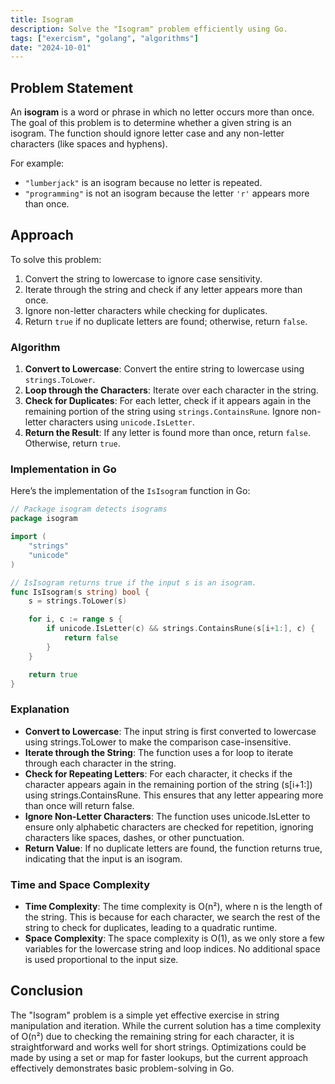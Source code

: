 ```yaml
---
title: Isogram
description: Solve the "Isogram" problem efficiently using Go.
tags: ["exercism", "golang", "algorithms"]
date: "2024-10-01"
---
```


## Problem Statement

An **isogram** is a word or phrase in which no letter occurs more than once. The goal of this problem is to determine whether a given string is an isogram. The function should ignore letter case and any non-letter characters (like spaces and hyphens).

For example:
- `"lumberjack"` is an isogram because no letter is repeated.
- `"programming"` is not an isogram because the letter `'r'` appears more than once.

## Approach

To solve this problem:
1. Convert the string to lowercase to ignore case sensitivity.
2. Iterate through the string and check if any letter appears more than once.
3. Ignore non-letter characters while checking for duplicates.
4. Return `true` if no duplicate letters are found; otherwise, return `false`.

### Algorithm

1. **Convert to Lowercase**: Convert the entire string to lowercase using `strings.ToLower`.
2. **Loop through the Characters**: Iterate over each character in the string.
3. **Check for Duplicates**: For each letter, check if it appears again in the remaining portion of the string using `strings.ContainsRune`. Ignore non-letter characters using `unicode.IsLetter`.
4. **Return the Result**: If any letter is found more than once, return `false`. Otherwise, return `true`.

### Implementation in Go

Here’s the implementation of the `IsIsogram` function in Go:

```go
// Package isogram detects isograms
package isogram

import (
	"strings"
	"unicode"
)

// IsIsogram returns true if the input s is an isogram.
func IsIsogram(s string) bool {
	s = strings.ToLower(s)

	for i, c := range s {
		if unicode.IsLetter(c) && strings.ContainsRune(s[i+1:], c) {
			return false
		}
	}

	return true
}
```

### Explanation

- **Convert to Lowercase**: The input string is first converted to lowercase using strings.ToLower to make the comparison case-insensitive.
- **Iterate through the String**: The function uses a for loop to iterate through each character in the string.
- **Check for Repeating Letters**: For each character, it checks if the character appears again in the remaining portion of the string (s[i+1:]) using strings.ContainsRune. This ensures that any letter appearing more than once will return false.
- **Ignore Non-Letter Characters**: The function uses unicode.IsLetter to ensure only alphabetic characters are checked for repetition, ignoring characters like spaces, dashes, or other punctuation.
- **Return Value**: If no duplicate letters are found, the function returns true, indicating that the input is an isogram.

### Time and Space Complexity
- **Time Complexity**: The time complexity is O(n²), where n is the length of the string. This is because for each character, we search the rest of the string to check for duplicates, leading to a quadratic runtime.
- **Space Complexity**: The space complexity is O(1), as we only store a few variables for the lowercase string and loop indices. No additional space is used proportional to the input size.

## Conclusion
The "Isogram" problem is a simple yet effective exercise in string manipulation and iteration. While the current solution has a time complexity of O(n²) due to checking the remaining string for each character, it is straightforward and works well for short strings. Optimizations could be made by using a set or map for faster lookups, but the current approach effectively demonstrates basic problem-solving in Go.